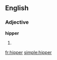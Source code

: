==English==
===Adjective===
'''hipper'''
# {{comparative of|[[hip]]}}

[[fr:hipper]]
[[simple:hipper]]
